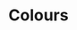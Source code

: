 
<Meta title="Branding/Colours" />

# Colours

<br />
<br />
<br />

<ColorPalette>
  <ColorItem title="Primary" colors={[adatreeTheme.colour.primary.main]} />
  <ColorItem title="Secondary" colors={[adatreeTheme.colour.secondary.main]} />
</ColorPalette>

<br />
<br />
<br />

<ColorPalette>
  <ColorItem
    title="theme.colour.cta"
    subtitle='Light - Main - Dark'
    colors={[adatreeTheme.colour.cta.light, adatreeTheme.colour.cta.main, adatreeTheme.colour.cta.dark]}
  />
  <ColorItem
    title="theme.colour.hover"
    subtitle='Light - Main - Dark'
    colors={[adatreeTheme.colour.hover.light, adatreeTheme.colour.hover.main, adatreeTheme.colour.hover.dark]}
  />
  <ColorItem
    title="theme.colour.typography"
    subtitle='Light - Main - Dark'
    colors={[adatreeTheme.colour.typography.light, adatreeTheme.colour.typography.main, adatreeTheme.colour.typography.dark]}
  />

</ColorPalette>
